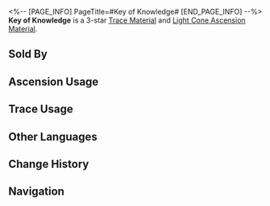 <%-- [PAGE_INFO]
PageTitle=#Key of Knowledge#
[END_PAGE_INFO] --%>
{{Item Infobox
|id          = 110132
|image       = Item Key of Knowledge.png{{subst:void|<!--$UPLOAD:<<SpriteOutput/ItemFigures/110132.png>-<Item Key of Knowledge.png>-<Item Icons>>-->}}
|type        = Trace Material
|type2       = Light Cone Ascension Material
|invCategory = Upgrade Materials
|rarity      = 3
|effect      = 
|description = A mythical key that appears in the hands of the sages of the worlds. Used to level up Traces moderately for {{Color|h|Erudition}} characters.
|source1     = [[Calyx (Crimson): Bud of Erudition (Rivet Town)]]
|source2     = [[Omni-Synthesizer]] &mdash; Material Synthesis
|source3     = [[Embers Exchange]]
|source4     = [[Omni-Synthesizer]] &mdash; Material Exchange
}}
{{Description|It can unlock the mysteries binding the truth of the world and grants knowledge beyond the understanding of humans.<br />No matter how the wielder attempts to display their possession of the key, no one but themselves can see its form. Some people believe that to be a gift from the heavens, while others think it's a sign of mental disorder.<br /><br />''"I had a dream of molecules coiling up into a loop like a snake biting its own tail. I woke up realizing that this is the answer I've been looking for all along!"''}}
'''Key of Knowledge''' is a 3-star [[Trace Material]] and [[Light Cone Ascension Material]].

==Sold By==
{{Shop Availability}}

==Ascension Usage==
{{Ascension Usage}}

==Trace Usage==
{{Trace Usage}}

==Other Languages==
{{Other Languages
|en   = Key of Knowledge
|zhs  = 启迪之钥
|zht  = 啟迪之鑰
|ja   = 啓発のカギ
|ko   = 계몽의 열쇠
|es   = Llave del conocimiento
|fr   = Clé de la connaissance
|ru   = Ключ к знаниям
|th   = Key of Knowledge
|vi   = Chìa Khóa Tri Thức
|de   = Schlüssel des Wissens
|id   = Key of Knowledge
|pt   = Chave do Conhecimento
}}

==Change History==
{{Change History|1.0}}

==Navigation==
{{Upgrade Material Navbox}}